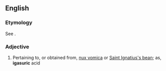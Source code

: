 ==English==

===Etymology===
See {{m|en|igasurine}}.

===Adjective===
{{en-adj|-}}

# {{context|chemistry|lang=en}} Pertaining to, or obtained from, [[nux vomica]] or [[Saint Ignatius's bean]]; as, '''igasuric''' acid